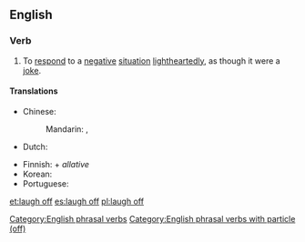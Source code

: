 ==English==

===Verb===
{{en-verb|head=[[laugh]] [[off]]|laughs off|laughing off|laughed off}}

# {{context|transitive|lang=en}} To [[respond]] to a [[negative]] [[situation]] [[lightheartedly]], as though it were a [[joke]].

====Translations====
{{trans-top|respond to a negative situation lightheartedly}}
* Chinese:
*: Mandarin: {{qualifier|laugh and make the situation lighthearted}} {{t+|cmn|一笑了之|tr=yīxiàoliǎozhī|sc=Hani}}, {{qualifier|dismiss with a laugh}} {{t+|cmn|一笑置之|tr=yīxiàozhìzhī|sc=Hani}}
* Dutch: {{t+|nl|weglachen}}
{{trans-mid}}
* Finnish: {{t+|fi|nauraa}} + ''allative''
* Korean: {{t+|ko|웃다|tr=utda|sc=Kore}}
* Portuguese: {{t|pt|descontrair}}
{{trans-bottom}}

[[Category:English phrasal verbs]]
[[Category:English phrasal verbs with particle (off)]]

[[et:laugh off]]
[[es:laugh off]]
[[pl:laugh off]]